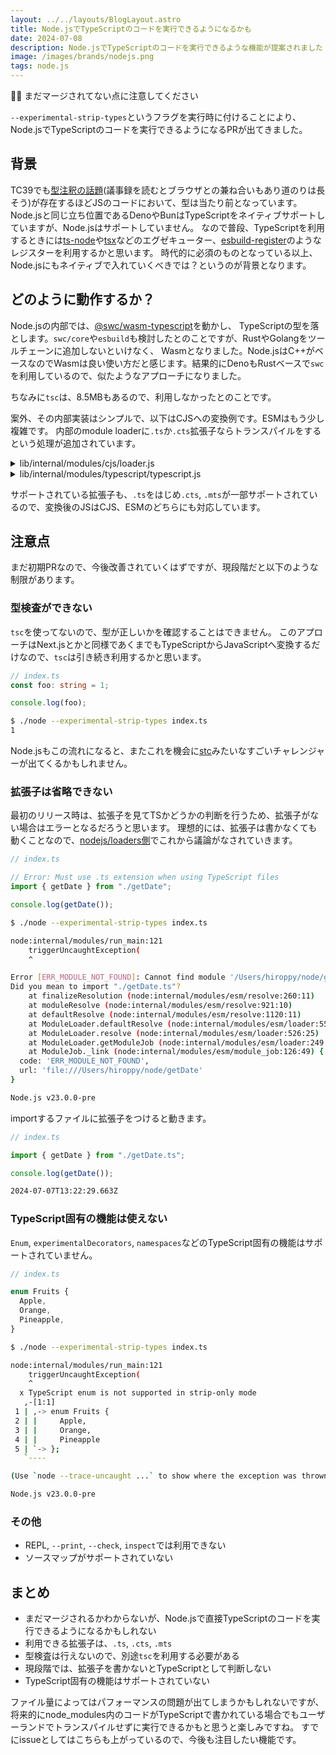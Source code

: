```yaml
---
layout: ../../layouts/BlogLayout.astro
title: Node.jsでTypeScriptのコードを実行できるようになるかも
date: 2024-07-08
description: Node.jsでTypeScriptのコードを実行できるような機能が提案されました
image: /images/brands/nodejs.png
tags: node.js
---
```



<OG url="https://github.com/nodejs/node/pull/53725" />

💁‍♀️ まだマージされてない点に注意してください

`--experimental-strip-types`というフラグを実行時に付けることにより、Node.jsでTypeScriptのコードを実行できるようになるPRが出てきました。

## 背景

TC39でも[型注釈の話題](https://github.com/tc39/proposal-type-annotations)(議事録を読むとブラウザとの兼ね合いもあり道のりは長そう)が存在するほどJSのコードにおいて、型は当たり前となっています。
Node.jsと同じ立ち位置であるDenoやBunはTypeScriptをネイティブサポートしていますが、Node.jsはサポートしていません。
なので普段、TypeScriptを利用するときには[ts-node](https://github.com/TypeStrong/ts-node)や[tsx](https://github.com/privatenumber/tsx)などのエグゼキューター、[esbuild-register](https://github.com/egoist/esbuild-register)のようなレジスターを利用するかと思います。
時代的に必須のものとなっている以上、Node.jsにもネイティブで入れていくべきでは？というのが背景となります。

## どのように動作するか？

Node.jsの内部では、[@swc/wasm-typescript](https://swc.rs/docs/references/wasm-typescript)を動かし、
TypeScriptの型を落とします。`swc/core`や`esbuild`も検討したとのことですが、RustやGolangをツールチェーンに追加しないといけなく、
Wasmとなりました。Node.jsはC++がベースなのでWasmは良い使い方だと感じます。結果的にDenoもRustベースで`swc`を利用しているので、似たようなアプローチになりました。

ちなみに`tsc`は、8.5MBもあるので、利用しなかったとのことです。

案外、その内部実装はシンプルで、以下はCJSへの変換例です。ESMはもう少し複雑です。
内部のmodule loaderに`.ts`か`.cts`拡張子ならトランスパイルをするという処理が追加されています。

<details>

<summary>lib/internal/modules/cjs/loader.js</summary>

```js
Module._extensions[".ts"] = function (module, filename) {
  const content = getMaybeCachedSource(module, filename);
  const { parseTScode } = require("internal/modules/typescript/typescript");
  const code = parseTScode(content);
  const pkg = packageJsonReader.getNearestParentPackageJSON(filename);
  // Function require shouldn't be used in ES modules.
  if (pkg?.data.type === "module") {
    if (getOptionValue("--experimental-require-module")) {
      module._compile(content, filename, "module");
      return;
    }
    const parent = module[kModuleParent];
    const parentPath = parent?.filename;
    const packageJsonPath = path.resolve(pkg.path, "package.json");
    const usesEsm = containsModuleSyntax(code, filename);
    const err = new ERR_REQUIRE_ESM(
      filename,
      usesEsm,
      parentPath,
      packageJsonPath,
    );
    throw err;
  }
  module._compile(code, filename, "commonjs");
};

Module._extensions[".cts"] = function (module, filename) {
  const content = getMaybeCachedSource(module, filename);
  const { parseTScode } = require("internal/modules/typescript/typescript");
  const code = parseTScode(content);
  module._compile(code, filename, "commonjs");
};
```

</details>

<details>

<summary>lib/internal/modules/typescript/typescript.js</summary>

```js
"use strict";

const { stringify } = require("internal/modules/helpers");
const { transformSync } = require("internal/deps/swc/wasm");

function parseTScode(source) {
  const result = transformSync(stringify(source), {
    mode: "strip-only",
  });
  return result;
}

module.exports = {
  parseTScode,
};
```

</details>

サポートされている拡張子も、`.ts`をはじめ`.cts`, `.mts`が一部サポートされているので、変換後のJSはCJS、ESMのどちらにも対応しています。

## 注意点

まだ初期PRなので、今後改善されていくはずですが、現段階だと以下のような制限があります。

<OG url="https://github.com/nodejs/loaders/issues/208" />

### 型検査ができない

`tsc`を使ってないので、型が正しいかを確認することはできません。
このアプローチはNext.jsとかと同様であくまでもTypeScriptからJavaScriptへ変換するだけなので、`tsc`は引き続き利用するかと思います。

```ts
// index.ts
const foo: string = 1;

console.log(foo);
```

```sh
$ ./node --experimental-strip-types index.ts
1
```

Node.jsもこの流れになると、またこれを機会に[stc](https://github.com/dudykr/stc)みたいなすごいチャレンジャーが出てくるかもしれません。

### 拡張子は省略できない

最初のリリース時は、拡張子を見てTSかどうかの判断を行うため、拡張子がない場合はエラーとなるだろうと思います。
理想的には、拡張子は書かなくても動くことなので、[nodejs/loaders側](https://github.com/nodejs/loaders/issues/208)でこれから議論がなされていきます。

```ts
// index.ts

// Error: Must use .ts extension when using TypeScript files
import { getDate } from "./getDate";

console.log(getDate());
```

```sh
$ ./node --experimental-strip-types index.ts

node:internal/modules/run_main:121
    triggerUncaughtException(
    ^

Error [ERR_MODULE_NOT_FOUND]: Cannot find module '/Users/hiroppy/node/getDate' imported from /Users/hiroppy/node/index.ts
Did you mean to import "./getDate.ts"?
    at finalizeResolution (node:internal/modules/esm/resolve:260:11)
    at moduleResolve (node:internal/modules/esm/resolve:921:10)
    at defaultResolve (node:internal/modules/esm/resolve:1120:11)
    at ModuleLoader.defaultResolve (node:internal/modules/esm/loader:557:12)
    at ModuleLoader.resolve (node:internal/modules/esm/loader:526:25)
    at ModuleLoader.getModuleJob (node:internal/modules/esm/loader:249:38)
    at ModuleJob._link (node:internal/modules/esm/module_job:126:49) {
  code: 'ERR_MODULE_NOT_FOUND',
  url: 'file:///Users/hiroppy/node/getDate'
}

Node.js v23.0.0-pre
```

importするファイルに拡張子をつけると動きます。

```ts
// index.ts

import { getDate } from "./getDate.ts";

console.log(getDate());
```

```sh
2024-07-07T13:22:29.663Z
```

### TypeScript固有の機能は使えない

`Enum`, `experimentalDecorators`, `namespaces`などのTypeScript固有の機能はサポートされていません。

```ts
// index.ts

enum Fruits {
  Apple,
  Orange,
  Pineapple,
}
```

```sh
$ ./node --experimental-strip-types index.ts

node:internal/modules/run_main:121
    triggerUncaughtException(
    ^
  x TypeScript enum is not supported in strip-only mode
   ,-[1:1]
 1 | ,-> enum Fruits {
 2 | |     Apple,
 3 | |     Orange,
 4 | |     Pineapple
 5 | `-> };
   `----

(Use `node --trace-uncaught ...` to show where the exception was thrown)

Node.js v23.0.0-pre
```

### その他

- REPL, `--print`, `--check`, `inspect`では利用できない
- ソースマップがサポートされていない

## まとめ

- まだマージされるかわからないが、Node.jsで直接TypeScriptのコードを実行できるようになるかもしれない
- 利用できる拡張子は、`.ts`, `.cts`, `.mts`
- 型検査は行えないので、別途`tsc`を利用する必要がある
- 現段階では、拡張子を書かないとTypeScriptとして判断しない
- TypeScript固有の機能はサポートされていない

ファイル量によってはパフォーマンスの問題が出てしまうかもしれないですが、
将来的にnode_modules内のコードがTypeScriptで書かれている場合でもユーザーランドでトランスパイルせずに実行できるかもと思うと楽しみですね。
すでにissueとしてはこちらも上がっているので、今後も注目したい機能です。
